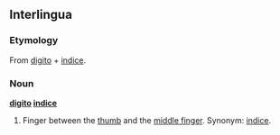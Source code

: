 ==Interlingua==

===Etymology===
From [[digito]] + [[indice]].

===Noun===
'''[[digito]] [[indice]]'''

# Finger between the [[thumb]] and the [[middle finger]]. Synonym: [[indice]].